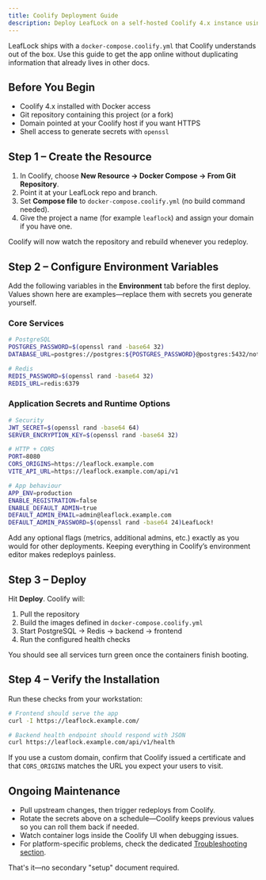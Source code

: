 ```yaml
---
title: Coolify Deployment Guide
description: Deploy LeafLock on a self-hosted Coolify 4.x instance using the provided Docker Compose setup.
---
```


LeafLock ships with a `docker-compose.coolify.yml` that Coolify understands out of the box. Use this guide to get the app online without duplicating information that already lives in other docs.

## Before You Begin

- Coolify 4.x installed with Docker access
- Git repository containing this project (or a fork)
- Domain pointed at your Coolify host if you want HTTPS
- Shell access to generate secrets with `openssl`

## Step 1 – Create the Resource

1. In Coolify, choose **New Resource → Docker Compose → From Git Repository**.
2. Point it at your LeafLock repo and branch.
3. Set **Compose file** to `docker-compose.coolify.yml` (no build command needed).
4. Give the project a name (for example `leaflock`) and assign your domain if you have one.

Coolify will now watch the repository and rebuild whenever you redeploy.

## Step 2 – Configure Environment Variables

Add the following variables in the **Environment** tab before the first deploy. Values shown here are examples—replace them with secrets you generate yourself.

### Core Services

```bash
# PostgreSQL
POSTGRES_PASSWORD=$(openssl rand -base64 32)
DATABASE_URL=postgres://postgres:${POSTGRES_PASSWORD}@postgres:5432/notes?sslmode=prefer

# Redis
REDIS_PASSWORD=$(openssl rand -base64 32)
REDIS_URL=redis:6379
```

### Application Secrets and Runtime Options

```bash
# Security
JWT_SECRET=$(openssl rand -base64 64)
SERVER_ENCRYPTION_KEY=$(openssl rand -base64 32)

# HTTP + CORS
PORT=8080
CORS_ORIGINS=https://leaflock.example.com
VITE_API_URL=https://leaflock.example.com/api/v1

# App behaviour
APP_ENV=production
ENABLE_REGISTRATION=false
ENABLE_DEFAULT_ADMIN=true
DEFAULT_ADMIN_EMAIL=admin@leaflock.example.com
DEFAULT_ADMIN_PASSWORD=$(openssl rand -base64 24)LeafLock!
```

Add any optional flags (metrics, additional admins, etc.) exactly as you would for other deployments. Keeping everything in Coolify’s environment editor makes redeploys painless.

## Step 3 – Deploy

Hit **Deploy**. Coolify will:

1. Pull the repository
2. Build the images defined in `docker-compose.coolify.yml`
3. Start PostgreSQL → Redis → backend → frontend
4. Run the configured health checks

You should see all services turn green once the containers finish booting.

## Step 4 – Verify the Installation

Run these checks from your workstation:

```bash
# Frontend should serve the app
curl -I https://leaflock.example.com/

# Backend health endpoint should respond with JSON
curl https://leaflock.example.com/api/v1/health
```

If you use a custom domain, confirm that Coolify issued a certificate and that `CORS_ORIGINS` matches the URL you expect your users to visit.

## Ongoing Maintenance

- Pull upstream changes, then trigger redeploys from Coolify.
- Rotate the secrets above on a schedule—Coolify keeps previous values so you can roll them back if needed.
- Watch container logs inside the Coolify UI when debugging issues.
- For platform-specific problems, check the dedicated [Troubleshooting section](/troubleshooting/).

That's it—no secondary "setup" document required.
